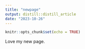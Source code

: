 ---
title: "newpage"
output: distill::distill_article
date: "2023-10-26"
---

```{r setup, include=FALSE}
knitr::opts_chunk$set(echo = TRUE)
```

Love my new page.